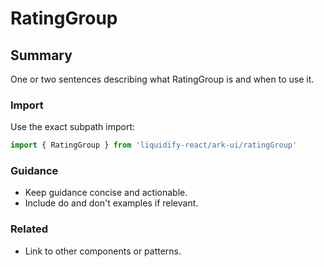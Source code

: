 # RatingGroup
## Summary
One or two sentences describing what RatingGroup is and when to use it.

### Import
Use the exact subpath import:

```ts
import { RatingGroup } from 'liquidify-react/ark-ui/ratingGroup'
```

### Guidance
- Keep guidance concise and actionable.
- Include do and don't examples if relevant.

### Related
- Link to other components or patterns.
